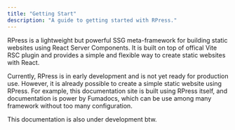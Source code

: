 ```yaml
---
title: "Getting Start"
description: "A guide to getting started with RPress."
---
```


RPress is a lightweight but powerful SSG meta-framework for building static websites using React Server Components.
It is built on top of offical Vite RSC plugin and provides a simple and flexible way to create static websites with React.

Currently, RPress is in early development and is not yet ready for production use.
However, it is already possible to create a simple static website using RPress.
For example, this documentation site is built using RPress itself, and documentation is power by Fumadocs,
which can be use among many framework without too many configuration.

This documentation is also under development btw.
